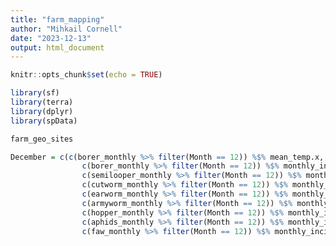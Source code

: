 ---
title: "farm_mapping"
author: "Mihkail Cornell"
date: "2023-12-13"
output: html_document
---

```{r setup, include=FALSE}
knitr::opts_chunk$set(echo = TRUE)

library(sf)
library(terra)
library(dplyr)
library(spData)

farm_geo_sites
```

```{r}
December = c(c(borer_monthly %>% filter(Month == 12)) %$% mean_temp.x,
                c(borer_monthly %>% filter(Month == 12)) %$% monthly_incidence,
                c(semilooper_monthly %>% filter(Month == 12)) %$% monthly_incidence,
                c(cutworm_monthly %>% filter(Month == 12)) %$% monthly_incidence,
                c(earworm_monthly %>% filter(Month == 12)) %$% monthly_incidence,
                c(armyworm_monthly %>% filter(Month == 12)) %$% monthly_incidence,
                c(hopper_monthly %>% filter(Month == 12)) %$% monthly_incidence,
                c(aphids_monthly %>% filter(Month == 12)) %$% monthly_incidence,
                c(faw_monthly %>% filter(Month == 12)) %$% monthly_incidence)
```


